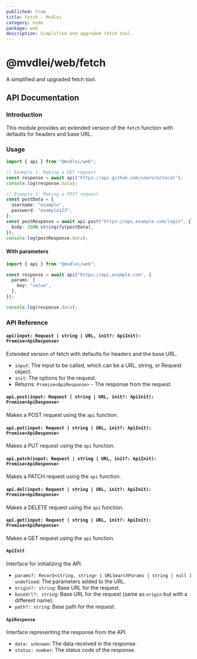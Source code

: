 ```yaml
---
published: true
title: Fetch - Mvdlei
category: node
package: web
description: Simplified and upgraded fetch tool.
---
```


# @mvdlei/web/fetch

A simplified and upgraded fetch tool.

## API Documentation

### Introduction

This module provides an extended version of the `fetch` function with defaults for headers and base URL.

### Usage

```typescript
import { api } from "@mvdlei/web";

// Example 1: Making a GET request
const response = await api("https://api.github.com/users/octocat");
console.log(response.data);

// Example 2: Making a POST request
const postData = {
  username: "example",
  password: "example123",
};
const postResponse = await api.post("https://api.example.com/login", {
  body: JSON.stringify(postData),
});
console.log(postResponse.data);
```

#### With parameters

```typescript
import { api } from "@mvdlei/web";

const response = await api("https://api.example.com", {
  params: {
    key: "value",
  },
});

console.log(response.data);
```

### API Reference

#### `api(input: Request | string | URL, init?: ApiInit): Promise<ApiResponse>`

Extended version of fetch with defaults for headers and the base URL.

- `input`: The input to be called, which can be a URL, string, or Request object.
- `init`: The options for the request.
- Returns: `Promise<ApiResponse>` - The response from the request.

#### `api.post(input: Request | string | URL, init?: ApiInit): Promise<ApiResponse>`

Makes a POST request using the `api` function.

#### `api.put(input: Request | string | URL, init?: ApiInit): Promise<ApiResponse>`

Makes a PUT request using the `api` function.

#### `api.patch(input: Request | string | URL, init?: ApiInit): Promise<ApiResponse>`

Makes a PATCH request using the `api` function.

#### `api.del(input: Request | string | URL, init?: ApiInit): Promise<ApiResponse>`

Makes a DELETE request using the `api` function.

#### `api.get(input: Request | string | URL, init?: ApiInit): Promise<ApiResponse>`

Makes a GET request using the `api` function.

#### `ApiInit`

Interface for initializing the API.

- `params?: Record<string, string> | URLSearchParams | string | null | undefined`: The parameters added to the URL.
- `origin?: string`: Base URL for the request.
- `baseUrl?: string`: Base URL for the request (same as `origin` but with a different name).
- `path?: string`: Base path for the request.

#### `ApiResponse`

Interface representing the response from the API.

- `data: unknown`: The data received in the response.
- `status: number`: The status code of the response.
